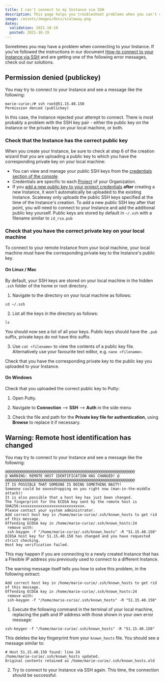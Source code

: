 ```yaml
---
title: I can't connect to my Instance via SSH
description: This page helps you troubleshoot problems when you can't connect to your Instance via SSH
image: /assets/images/docs/scaleway.png
dates:
  validation: 2021-10-19
  posted: 2021-10-19
---
```


Sometimes you may have a problem when connecting to your Instance. If you've followed the instructions in our document [How-to connect to your Instance via SSH](/compute/instances/how-to/connect-to-instance/) and are getting one of the following error messages, check out our solutions.

## Permission denied (publickey)

You may try to connect to your Instance and see a message like the following:

```
marie-curie:/# ssh root@51.15.40.150
Permission denied (publickey)
```

In this case, the Instance rejected your attempt to connect. There is most probably a problem with the SSH key pair - either the public key on the Instance or the private key on your local machine, or both.

### Check that the Instance has the correct public key

When you create your Instance, be sure to check at step 6 of the creation wizard that you are uploading a public key to which you have the corresponding private key on your local machine:

<Lightbox src="scaleway-ssh-upload.png" alt="" />

- You can view and manage your public SSH keys from the [credentials section of the console](https://console.scaleway.com/project/credentials).
- Credentials are specific to each [Project](/console/my-project/concepts/#project) of your Organization. 
- If you [add a new public key to your project credentials](/console/my-project/how-to/create-ssh-key/#how-to-upload-the-public-ssh-key-to-the-scaleway-interface) **after** creating a new Instance, it won't automatically be uploaded to the existing Instance. Scaleway only uploads the public SSH keys specified at the time of the Instance's creation. To add a new public SSH key after that point, you will need to connect to your Instance and add the additional public key yourself. Public keys are stored by default in `~/.ssh` with a filename similar to `id_rsa.pub`

### Check that you have the correct private key on your local machine

To connect to your remote Instance from your local machine, your local machine must have the corresponding private key to the Instance's public key.

#### On Linux / Mac

By default, your SSH keys are stored on your local machine in the hidden `.ssh` folder of the home or root directory. 

1. Navigate to the directory on your local machine as follows:

  ```
  cd ~/.ssh
  ```

2.  List all the keys in the directory as follows:

  ```
  ls
  ```

  You should now see a list of all your keys. Public keys should have the `.pub` suffix, private keys do not have this suffix. 

3. Use `cat <filename>` to view the contents of a public key file. Alternatively use your favourite text editor, e.g. `nano <filename>`.

  Check that you have the corresponding private key to the public key you uploaded to your Instance.

#### On Windows

Check that you uploaded the correct public key to Putty:

1. Open Putty.

2. Navigate to **Connection** --> **SSH** --> **Auth** in the side menu

3. Check the file and path for the **Private key file for authentication**, using **Browse** to replace it if necessary.

## Warning: Remote host identification has changed

You may try to connect to your Instance and see a message like the following:

```
@@@@@@@@@@@@@@@@@@@@@@@@@@@@@@@@@@@@@@@@@@@@@@@@@@@@@@@@@@@
@ WARNING: REMOTE HOST IDENTIFICATION HAS CHANGED! @
@@@@@@@@@@@@@@@@@@@@@@@@@@@@@@@@@@@@@@@@@@@@@@@@@@@@@@@@@@@
IT IS POSSIBLE THAT SOMEONE IS DOING SOMETHING NASTY!
Someone could be eavesdropping on you right now (man-in-the-middle attack)!
It is also possible that a host key has just been changed.
The fingerprint for the ECDSA key sent by the remote host is
SHA256:xxxxxxxxxxxxxxxxxxxxxxxxxxxxx.
Please contact your system administrator.
Add correct host key in /home/marie-curie/.ssh/known_hosts to get rid of this message.
Offending ECDSA key in /home/marie-curie/.ssh/known_hosts:24
 remove with:
 ssh-keygen -f "/home/marie-curie/.ssh/known_hosts" -R "51.15.40.150"
ECDSA host key for 51.15.40.150 has changed and you have requested strict checking.
Host key verification failed.
```

This may happen if you are connecting to a newly created Instance that has a Flexible IP address you previously used to connect to a different Instance.

The warning message itself tells you how to solve this problem, in the following extract:

```
Add correct host key in /home/marie-curie/.ssh/known_hosts to get rid of this message.
Offending ECDSA key in /home/marie-curie/.ssh/known_hosts:24
 remove with:
 ssh-keygen -f "/home/marie-curie/.ssh/known_hosts" -R "51.15.40.150"
```

1. Execute the following command in the terminal of your local machine, replacing the path and IP address with those shown in your own error message:

  ```
  ssh-keygen -f "/home/marie-curie/.ssh/known_hosts" -R "51.15.40.150"
  ```
  This deletes the key fingerprint from your `known_hosts` file. You should see a message similar to:

  ```
  # Host 51.15.40.150 found: line 24
  /home/marie-curie/.ssh/known_hosts updated.
  Original contents retained as /home/marie-curie/.ssh/known_hosts.old
  ```

2. Try to connect to your Instance via SSH again. This time, the connection should be successful.







 